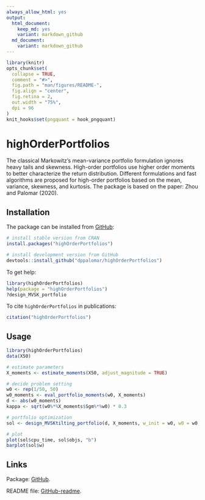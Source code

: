 ```yaml
---
always_allow_html: yes
output:
  html_document:
    keep_md: yes
    variant: markdown_github
  md_document:
    variant: markdown_github
---
```


<!-- README.md is generated from README.Rmd. Please edit that file -->

```r
library(knitr)
opts_chunk$set(
  collapse = TRUE,
  comment = "#>",
  fig.path = "man/figures/README-",
  fig.align = "center",
  fig.retina = 2,
  out.width = "75%",
  dpi = 96
)
knit_hooks$set(pngquant = hook_pngquant)
```



# highOrderPortfolios
<!---
[![CRAN_Status_Badge](https://www.r-pkg.org/badges/version/highOrderPortfolios)](https://CRAN.R-project.org/package=highOrderPortfolios)
[![CRAN Downloads](https://cranlogs.r-pkg.org/badges/highOrderPortfolios)](https://CRAN.R-project.org/package=highOrderPortfolios)
[![CRAN Downloads Total](https://cranlogs.r-pkg.org/badges/grand-total/highOrderPortfolios?color=brightgreen)](https://CRAN.R-project.org/package=highOrderPortfolios)
--->

The classical Markowitz's mean-variance portfolio formulation ignores 
heavy tails and skewness. High-order portfolios use higher order moments to
better characterize the return distribution. Different formulations and fast 
algorithms are proposed for high-order portfolios based on the mean, variance, 
skewness, and kurtosis.
The package is based on the paper: Zhou and Palomar (2020).


## Installation
The package can be installed from <!---[CRAN](https://CRAN.R-project.org/package=highOrderPortfolios) or---> [GitHub](https://github.com/dppalomar/highOrderPortfolios):
```r
# install stable version from CRAN
install.packages("highOrderPortfolios")

# install development version from GitHub
devtools::install_github("dppalomar/highOrderPortfolios")
```

To get help:
```r
library(highOrderPortfolios)
help(package = "highOrderPortfolios")
?design_MVSK_portfolio
```

To cite `highOrderPortfolios` in publications:
```r
citation("highOrderPortfolios")
```


## Usage
```r
library(highOrderPortfolios)
data(X50)

# estimate parameters
X_moments <- estimate_moments(X50, adjust_magnitude = TRUE)

# decide problem setting
w0 <- rep(1/50, 50)
w0_moments <- eval_portfolio_moments(w0, X_moments)
d <- abs(w0_moments) 
kappa <- sqrt(w0%*%X_moments$Sgm%*%w0) * 0.3

# portfolio optimization
sol <- design_MVSKtilting_portfolio(d, X_moments, w_init = w0, w0 = w0, w0_moments = w0_moments, kappa = kappa)

# plot
plot(sol$cpu_time, sol$objs, "b")
barplot(sol$w)
```


<!---
## Documentation
For more detailed information, please check the
[vignette](https://CRAN.R-project.org/package=highOrderPortfolios/vignettes/highOrderPortfolios.html).
--->


## Links
Package: <!---[CRAN](https://CRAN.R-project.org/package=highOrderPortfolios) and---> [GitHub](https://github.com/dppalomar/highOrderPortfolios).

README file: [GitHub-readme](https://github.com/dppalomar/highOrderPortfolios/blob/master/README.md).

<!---Vignette: [CRAN-vignette](https://CRAN.R-project.org/package=highOrderPortfolios/vignettes/highOrderPortfolios.html).--->

